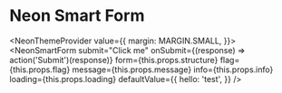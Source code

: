 
# Neon Smart Form

<NeonThemeProvider value={{
    margin: MARGIN.SMALL,
}}>
    <NeonSmartForm
        submit="Click me"
        onSubmit={(response) => action('Submit')(response)}
        form={this.props.structure}
        flag={this.props.flag}
        message={this.props.message}
        info={this.props.info}
        loading={this.props.loading}
        defaultValue={{
            hello: 'test',
        }}
    />
</NeonThemeProvider>
